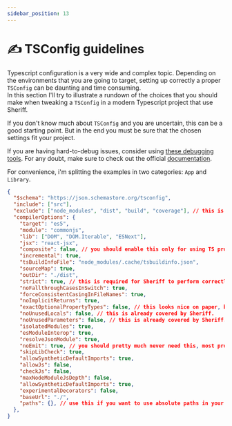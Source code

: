 ```yaml
---
sidebar_position: 13
---
```



# ✍ TSConfig guidelines

Typescript configuration is a very wide and complex topic. Depending on the environments that you are going to target, setting up correctly a proper `TSConfig` can be daunting and time consuming.<br />
In this section I'll try to illustrate a rundown of the choices that you should make when tweaking a `TSConfig` in a modern Typescript project that use Sheriff.

If you don't know much about `TSConfig` and you are uncertain, this can be a good starting point. But in the end you must be sure that the chosen settings fit your project.

If you are having hard-to-debug issues, consider using [these debugging tools](https://www.typescriptlang.org/tsconfig#Compiler_Diagnostics_6251). For any doubt, make sure to check out the official [documentation](https://www.typescriptlang.org/tsconfig).

For convenience, i'm splitting the examples in two categories: `App` and `Library`.

<Tabs>
  <TabItem value="app" label="App">

```JSON title="tsconfig.json"
{
  "$schema": "https://json.schemastore.org/tsconfig",
  "include": ["src"],
  "exclude": ["node_modules", "dist", "build", "coverage"], // this is already a good deafult. Generally you want to put here build artifacts. Some other possible build artifacts are: "artifacts", "lib"...
  "compilerOptions": {
    "target": "es5",
    "module": "commonjs",
    "lib": ["DOM", "DOM.Iterable", "ESNext"],
    "jsx": "react-jsx",
    "composite": false, // you should enable this only for using TS project references. But they are fairly discourages nowadays.
    "incremental": true,
    "tsBuildInfoFile": "node_modules/.cache/tsbuildinfo.json",
    "sourceMap": true,
    "outDir": "./dist",
    "strict": true, // this is required for Sheriff to perform correctly.
    "noFallthroughCasesInSwitch": true,
    "forceConsistentCasingInFileNames": true,
    "noImplicitReturns": true,
    "exactOptionalPropertyTypes": false, // this looks nice on paper, but is actually extremely annoying in practice.
    "noUnusedLocals": false, // this is already covered by Sheriff.
    "noUnusedParameters": false, // this is already covered by Sheriff.
    "isolatedModules": true,
    "esModuleInterop": true,
    "resolveJsonModule": true,
    "noEmit": true, // you should pretty much never need this, most projects are transpiled and bundled with specific tools like Rollup nowadays.
    "skipLibCheck": true,
    "allowSyntheticDefaultImports": true,
    "allowJs": false,
    "checkJs": false,
    "maxNodeModuleJsDepth": false,
    "allowSyntheticDefaultImports": true,
    "experimentalDecorators": false,
    "baseUrl": "./",
    "paths": {}, // use this if you want to use absolute paths in your project.
  },
}
```

  </TabItem>
  <TabItem value="library" label="Library">

```JSON title="tsconfig.json"

```

  </TabItem>
</Tabs>
